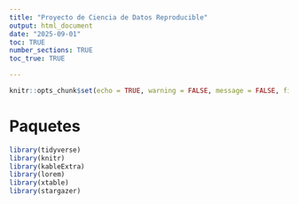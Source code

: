 ```yaml
---
title: "Proyecto de Ciencia de Datos Reproducible"
output: html_document
date: "2025-09-01"
toc: TRUE
number_sections: TRUE
toc_true: TRUE

---
```


```r
knitr::opts_chunk$set(echo = TRUE, warning = FALSE, message = FALSE, fig.width = 8, fig.height = 8)
```

# Paquetes 

```r
library(tidyverse)
library(knitr)
library(kableExtra)
library(lorem)
library(xtable)
library(stargazer)



```



